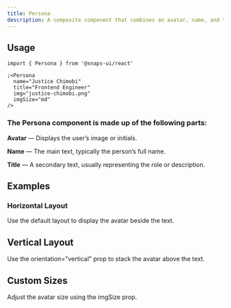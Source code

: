 ```yaml
---
title: Persona
description: A composite component that combines an avatar, name, and title to represent a person or profile.
---
```


<ExampleTabs name="persona-basics" scope="persona" />

## Usage

```tsx
import { Persona } from '@snaps-ui/react'

;<Persona
  name="Justice Chimobi"
  title="Frontend Engineer"
  img="justice-chimobi.png"
  imgSize="md"
/>
```

### The Persona component is made up of the following parts:

**Avatar** — Displays the user’s image or initials.

**Name** — The main text, typically the person’s full name.

**Title** — A secondary text, usually representing the role or description.

## Examples

### Horizontal Layout

Use the default layout to display the avatar beside the text.

<ExampleTabs name="persona-horizontal" scope="persona" />

## Vertical Layout

Use the orientation="vertical" prop to stack the avatar above the text.

<ExampleTabs name="persona-vertical" scope="persona" />

## Custom Sizes

Adjust the avatar size using the imgSize prop.

<ExampleTabs name="persona-sizes" scope="persona" />
